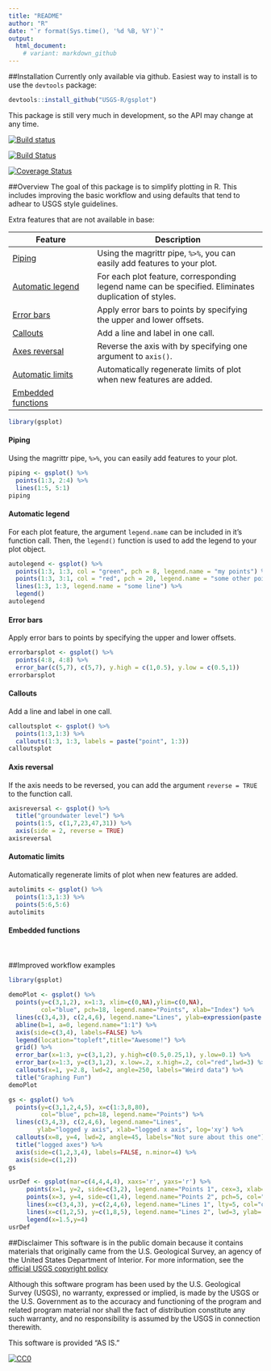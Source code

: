 ```yaml
---
title: "README"
author: "R"
date: "`r format(Sys.time(), '%d %B, %Y')`"
output:
  html_document:
    # variant: markdown_github
---
```


##Installation
Currently only available via github. Easiest way to install is to use the `devtools` package:

```r
devtools::install_github("USGS-R/gsplot")
```

This package is still very much in development, so the API may change at any time.

[![Build status](https://ci.appveyor.com/api/projects/status/1nt561l271x6xhsw?svg=true)](https://ci.appveyor.com/project/jread-usgs/gsplot)  

[![Build Status](https://travis-ci.org/USGS-R/gsplot.svg)](https://travis-ci.org/USGS-R/gsplot)  

[![Coverage Status](https://coveralls.io/repos/USGS-R/gsplot/badge.svg?branch=master&service=github)](https://coveralls.io/github/USGS-R/gsplot?branch=master)


##Overview
The goal of this package is to simplify plotting in R. This includes improving the basic workflow and using defaults that tend to adhear to USGS style guidelines.

Extra features that are not available in base:

Feature                       | Description                 | 
-------------                 | --------------------------  | 
[Piping](#pipes)              | Using the magrittr pipe, `%>%`, you can easily add features to your plot. |
[Automatic legend](#legend)   | For each plot feature, corresponding legend name can be specified. Eliminates duplication of styles. |
[Error bars](#error)          | Apply error bars to points by specifying the upper and lower offsets. |
[Callouts](#callouts)         | Add a line and label in one call. |
[Axes reversal](#reverse)     | Reverse the axis with by specifying one argument to `axis()`.  |          
[Automatic limits](#limits)   | Automatically regenerate limits of plot when new features are added. |        
[Embedded functions](#embed)  |               |       

```r
library(gsplot)
```

<a name="pipes"></a>

#### Piping

Using the magrittr pipe, `%>%`, you can easily add features to your plot. 

```r
piping <- gsplot() %>% 
  points(1:3, 2:4) %>%
  lines(1:5, 5:1)
piping
```

<a name="legend"></a>

#### Automatic legend

For each plot feature, the argument `legend.name` can be included in it's function call. Then, the `legend()` function is used to add the legend to your plot object.

```r
autolegend <- gsplot() %>% 
  points(1:3, 1:3, col = "green", pch = 8, legend.name = "my points") %>% 
  points(1:3, 3:1, col = "red", pch = 20, legend.name = "some other points") %>% 
  lines(1:3, 1:3, legend.name = "some line") %>% 
  legend()
autolegend
```

<a name="error"></a>

#### Error bars

Apply error bars to points by specifying the upper and lower offsets. 

```r
errorbarsplot <- gsplot() %>% 
  points(4:8, 4:8) %>% 
  error_bar(c(5,7), c(5,7), y.high = c(1,0.5), y.low = c(0.5,1))
errorbarsplot
```

<a name="callouts"></a>

#### Callouts

Add a line and label in one call.

```r
calloutsplot <- gsplot() %>% 
  points(1:3,1:3) %>% 
  callouts(1:3, 1:3, labels = paste("point", 1:3))
calloutsplot
```

<a name="reverse"></a>

#### Axis reversal

If the axis needs to be reversed, you can add the argument `reverse = TRUE` to the function call.

```r
axisreversal <- gsplot() %>% 
  title("groundwater level") %>% 
  points(1:5, c(1,7,23,47,31)) %>% 
  axis(side = 2, reverse = TRUE)
axisreversal
```

<a name="limits"></a>

#### Automatic limits

Automatically regenerate limits of plot when new features are added. 

```r
autolimits <- gsplot() %>% 
  points(1:3,1:3) %>% 
  points(5:6,5:6)
autolimits
```

<a name="embed"></a>

#### Embedded functions

```r

```

#### 

```r

```

##Improved workflow examples

```r
library(gsplot)

demoPlot <- gsplot() %>%
  points(y=c(3,1,2), x=1:3, xlim=c(0,NA),ylim=c(0,NA),
         col="blue", pch=18, legend.name="Points", xlab="Index") %>%
  lines(c(3,4,3), c(2,4,6), legend.name="Lines", ylab=expression(paste("Data [ft"^"3","/s]"))) %>%
  abline(b=1, a=0, legend.name="1:1") %>%
  axis(side=c(3,4), labels=FALSE) %>%
  legend(location="topleft",title="Awesome!") %>%
  grid() %>%
  error_bar(x=1:3, y=c(3,1,2), y.high=c(0.5,0.25,1), y.low=0.1) %>%
  error_bar(x=1:3, y=c(3,1,2), x.low=.2, x.high=.2, col="red",lwd=3) %>%
  callouts(x=1, y=2.8, lwd=2, angle=250, labels="Weird data") %>%
  title("Graphing Fun")
demoPlot
```

```r
gs <- gsplot() %>%
  points(y=c(3,1,2,4,5), x=c(1:3,8,80), 
         col="blue", pch=18, legend.name="Points") %>%
  lines(c(3,4,3), c(2,4,6), legend.name="Lines", 
        ylab="logged y axis", xlab="logged x axis", log='xy') %>%
  callouts(x=8, y=4, lwd=2, angle=45, labels="Not sure about this one") %>%
  title("logged axes") %>%
  axis(side=c(1,2,3,4), labels=FALSE, n.minor=4) %>%
  axis(side=c(1,2))
gs
```

```r
usrDef <- gsplot(mar=c(4,4,4,4), xaxs='r', yaxs='r') %>% 
     points(x=1, y=2, side=c(3,2), legend.name="Points 1", cex=3, xlab='cat') %>% 
     points(x=3, y=4, side=c(1,4), legend.name="Points 2", pch=5, col="red", ylab=expression(paste("Discharge in ",ft^3/s))) %>% 
     lines(x=c(3,4,3), y=c(2,4,6), legend.name="Lines 1", lty=5, col="orange") %>%
     lines(x=c(1,2,5), y=c(1,8,5), legend.name="Lines 2", lwd=3, ylab='Science!', xlab='dogs') %>%  
     legend(x=1.5,y=4)
usrDef
```

##Disclaimer
This software is in the public domain because it contains materials that originally came from the U.S. Geological Survey, an agency of the United States Department of Interior. For more information, see the [official USGS copyright policy](http://www.usgs.gov/visual-id/credit_usgs.html#copyright/ "official USGS copyright policy")

Although this software program has been used by the U.S. Geological Survey (USGS), no warranty, expressed or implied, is made by the USGS or the U.S. Government as to the accuracy and functioning of the program and related program material nor shall the fact of distribution constitute any such warranty, and no responsibility is assumed by the USGS in connection therewith.

This software is provided "AS IS."

 [
    ![CC0](http://i.creativecommons.org/p/zero/1.0/88x31.png)
  ](http://creativecommons.org/publicdomain/zero/1.0/)
